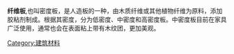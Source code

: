 {{unreferenced|time=2015-04-13T01:28:55+00:00}}
'''纤维板''',也叫密度板，是人造板的一种，由木质纤维或其他植物纤维为原料，添加胶粘剂制成。根据其密度，分为低密度、中密度和高密度板。中密度板目前在家具广泛使用，通常也会在表面粘上带有木纹团，更加美观。

{{Authority control}}
[[Category:建筑材料|Category:建筑材料]]